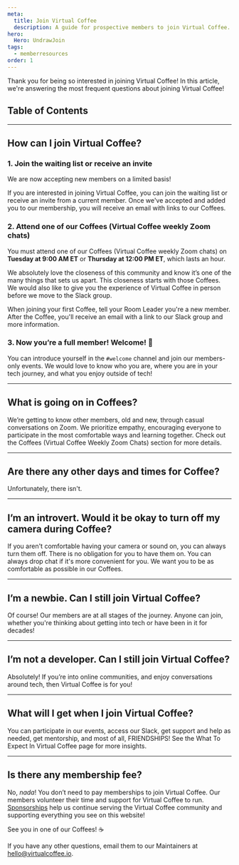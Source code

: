 ```yaml
---
meta:
  title: Join Virtual Coffee
  description: A guide for prospective members to join Virtual Coffee.
hero:
  Hero: UndrawJoin
tags:
  - memberresources
order: 1
---
```



<TextContainer background="light" showBackToTopLink={false}>

<LeadText>

Thank you for being so interested in joining Virtual Coffee! In this article, we're answering the most frequent questions about joining Virtual Coffee!

</LeadText>

</TextContainer>

## Table of Contents

<TextContainer>

---

## How can I join Virtual Coffee?

### 1. Join the waiting list or receive an invite

<LeadText>

We are now accepting new members on a limited basis!

</LeadText>

If you are interested in joining Virtual Coffee, you can <Link to="/join">join the waiting list</Link> or receive an invite from a current member. Once we've accepted and added you to our membership, you will receive an email with links to our Coffees.

### 2. Attend one of our Coffees (Virtual Coffee weekly Zoom chats)

<LeadText>

You must attend one of our <Link to="/resources/virtual-coffee-handbook/guides-to-virtual-coffee/what-to-expect-in-virtual-coffee#coffees-virtual-coffee-weekly-zoom-chats">Coffees (Virtual Coffee weekly Zoom chats)</Link> on **Tuesday at 9:00 AM ET** or **Thursday at 12:00 PM ET**, which lasts an hour.

</LeadText>

We absolutely love the closeness of this community and know it’s one of the many things that sets us apart. This closeness starts with those Coffees. We would also like to give you the experience of Virtual Coffee in person before we move to the Slack group.

When joining your first Coffee, tell your <Link to="/resources/virtual-coffee-handbook/guides-to-virtual-coffee/glossary#room-leader">Room Leader</Link> you're a new member. After the Coffee, you'll receive an email with a link to our Slack group and more information.

### 3. Now you’re a full member! Welcome! 👋

You can introduce yourself in the `#welcome` channel and join our members-only events. We would love to know who you are, where you are in your tech journey, and what you enjoy outside of tech!

---

## What is going on in Coffees?

We’re getting to know other members, old and new, through casual conversations on Zoom. We prioritize empathy, encouraging everyone to participate in the most comfortable ways and learning together. Check out the <Link to="/resources/virtual-coffee-handbook/guides-to-virtual-coffee/what-to-expect-in-virtual-coffee#coffees-virtual-coffee-weekly-zoom-chats">Coffees (Virtual Coffee Weekly Zoom Chats)</Link> section for more details.

---

## Are there any other days and times for Coffee?

Unfortunately, there isn't.

---

## I’m an introvert. Would it be okay to turn off my camera during Coffee?

If you aren't comfortable having your camera or sound on, you can always turn them off. There is no obligation for you to have them on. You can always drop chat if it's more convenient for you. We want you to be as comfortable as possible in our Coffees.

---

## I’m a newbie. Can I still join Virtual Coffee?

Of course! Our members are at all stages of the journey. Anyone can join, whether you're thinking about getting into tech or have been in it for decades!

---

## I’m not a developer. Can I still join Virtual Coffee?

Absolutely! If you’re into online communities, and enjoy conversations around tech, then Virtual Coffee is for you!

---

## What will I get when I join Virtual Coffee?

You can participate in our <Link to="/events">events</Link>, access our Slack, get support and help as needed, get mentorship, and most of all, FRIENDSHIPS!
See the <Link to="/resources/virtual-coffee-handbook/guides-to-virtual-coffee/what-to-expect-in-virtual-coffee">What To Expect In Virtual Coffee</Link> page for more insights.

---

## Is there any membership fee?

No, _nada_! You don’t need to pay memberships to join Virtual Coffee.
Our members volunteer their time and support for Virtual Coffee to run.
[Sponsorships](https://github.com/sponsors/Virtual-Coffee) help us continue serving the Virtual Coffee community and supporting everything you see on this website!

</TextContainer>

<TextContainer background="light">

<LeadText>

See you in one of our Coffees! ☕

If you have any other questions, email them to our Maintainers at hello@virtualcoffee.io.

</LeadText>

</TextContainer>

